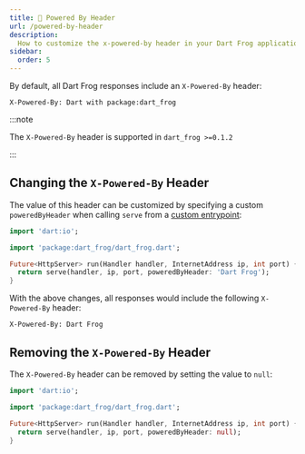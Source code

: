 ```yaml
---
title: 🔋 Powered By Header
url: /powered-by-header
description:
  How to customize the x-powered-by header in your Dart Frog application.
sidebar:
  order: 5
---
```


By default, all Dart Frog responses include an `X-Powered-By` header:

```
X-Powered-By: Dart with package:dart_frog
```

:::note

The `X-Powered-By` header is supported in `dart_frog >=0.1.2`

:::

## Changing the `X-Powered-By` Header

The value of this header can be customized by specifying a custom
`poweredByHeader` when calling `serve` from a
[custom entrypoint](/advanced/custom-entrypoint):

```dart
import 'dart:io';

import 'package:dart_frog/dart_frog.dart';

Future<HttpServer> run(Handler handler, InternetAddress ip, int port) {
  return serve(handler, ip, port, poweredByHeader: 'Dart Frog');
}
```

With the above changes, all responses would include the following `X-Powered-By`
header:

```
X-Powered-By: Dart Frog
```

## Removing the `X-Powered-By` Header

The `X-Powered-By` header can be removed by setting the value to `null`:

```dart
import 'dart:io';

import 'package:dart_frog/dart_frog.dart';

Future<HttpServer> run(Handler handler, InternetAddress ip, int port) {
  return serve(handler, ip, port, poweredByHeader: null);
}
```
